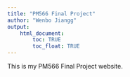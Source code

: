 ```yaml
---
title: "PM566 Final Project"
author: "Wenbo Jiangg"
output: 
    html_document:
        toc: TRUE
        toc_float: TRUE
---
```


This is my PM566 Final Project website.
